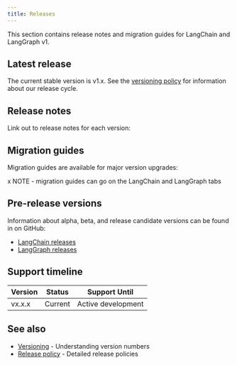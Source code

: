 ```yaml
---
title: Releases
---
```



<AlphaCallout />

This section contains release notes and migration guides for LangChain and LangGraph v1.

## Latest release

The current stable version is v1.x. See the [versioning policy](/oss/versioning) for information about our release cycle.

## Release notes

Link out to release notes for each version:

## Migration guides

Migration guides are available for major version upgrades:

x NOTE - migration guides can go on the LangChain and LangGraph tabs

## Pre-release versions

Information about alpha, beta, and release candidate versions can be found in on GitHub:

- [LangChain releases](https://github.com/langchain-ai/langchain/releases)
- [LangGraph releases](https://github.com/langchain-ai/langgraph/releases)

## Support timeline

| Version | Status | Support Until |
|---------|--------|--------------|
| vx.x.x | Current | Active development |

## See also

- [Versioning](/oss/versioning) - Understanding version numbers
- [Release policy](/oss/release-policy) - Detailed release policies